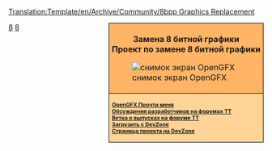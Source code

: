 <noinclude>[[Translation:Template/en/Archive/Community/8bpp Graphics Replacement]]</noinclude><noinclude></noinclude>
<div style="float:right; padding-left:12px; background:#ffffff;">
<div style="border:1px solid #000000; background:#ffb466; padding:5px; -moz-border-radius-topleft:5px; -moz-border-radius-topright:5px; font-size: 12pt;">
<div style="text-align:center; margin-bottom:1em"><strong style="font-size:1em">Замена 8 битной графики<br />Проект по замене 8 битной графики</strong></div>
[[File:en/Archive/Community/OpenGFX Screenshot.png|center|снимок экран OpenGFX]]
</div>
<div style="border:1px solid black; border-top-width: 0px; background:#ffd496; padding:5px; -moz-border-radius-bottomleft:5px; -moz-border-radius-bottomright:8px; font-size: 8pt; font-weight:bold">
[[ru/Archive/Community/OpenGFX Прочти меня|OpenGFX Прочти меня]]<br />

[http://www.tt-forums.net/viewtopic.php?t=38122 Обсуждения разработчиков на форумах TT]<br/>
[http://www.tt-forums.net/viewtopic.php?t=40162 Ветка о выпусках на форуме ТТ]<br/>
[http://bundles.openttdcoop.org/opengfx/releases Загрузить с DevZone]<br>
[http://dev.openttdcoop.org/projects/OpenGFX/ Страница проекта на DevZone]<br/>
</div>
</div><includeonly>[[Category:en/Archive/Community/8bpp Graphics Replacement|{{PAGENAME}}]]</includeonly><noinclude>

[[Category:ru/Шаблоны|8]][[Category:ru/Навигация|8]]
</noinclude>